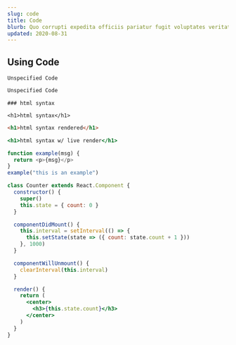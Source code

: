```yaml
---
slug: code
title: Code
blurb: Quo corrupti expedita officiis pariatur fugit voluptates veritatis voluptatem.
updated: 2020-08-31
---
```


## Using Code

`Unspecified Code`

```jsx
Unspecified Code
```

```
### html syntax
```

```
<h1>html syntax</h1>
```

```markdown render
<h1>html syntax rendered</h1>
```

```jsx live
<h1>html syntax w/ live render</h1>
```

```js
function example(msg) {
  return <p>{msg}</p>
}
example("this is an example")
```

```jsx live
class Counter extends React.Component {
  constructor() {
    super()
    this.state = { count: 0 }
  }

  componentDidMount() {
    this.interval = setInterval(() => {
      this.setState(state => ({ count: state.count + 1 }))
    }, 1000)
  }

  componentWillUnmount() {
    clearInterval(this.interval)
  }

  render() {
    return (
      <center>
        <h3>{this.state.count}</h3>
      </center>
    )
  }
}
```
